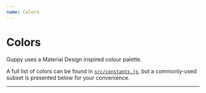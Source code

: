 ```yaml
---
name: Colors
---
```


# Colors

Guppy uses a Material Design inspired colour palette.

A full list of colors can be found in [`src/constants.js`](https://github.com/joshwcomeau/guppy/blob/master/src/constants.js), but a commonly-used subset is presented below for your convenience.

---

<ColorList />
